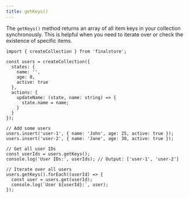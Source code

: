 ```yaml
---
title: getKeys()
---
```


The `getKeys()` method returns an array of all item keys in your collection synchronously. This is helpful when you need to iterate over or check the existence of specific items.

```tsx
import { createCollection } from 'finalstore';

const users = createCollection({
  states: {
    name: '',
    age: 0,
    active: true
  },
  actions: {
    updateName: (state, name: string) => {
      state.name = name;
    }
  }
});

// Add some users
users.insert('user-1', { name: 'John', age: 25, active: true });
users.insert('user-2', { name: 'Jane', age: 30, active: true });

// Get all user IDs
const userIds = users.getKeys();
console.log('User IDs:', userIds); // Output: ['user-1', 'user-2']

// Iterate over all users
users.getKeys().forEach((userId) => {
  const user = users.get(userId);
  console.log(`User ${userId}:`, user);
});
```
